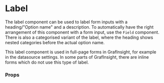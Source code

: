 
<Meta title="MDX|Label" component={Label} />

# Label

The label component can be used to label form inputs with a heading/"Option name" and a description. To automatically have the right arrangement of this component with a form input, use the `Field` component. There is also a categorised variant of the label, where the heading shows nested categories before the actual option name.

This label component is used in full-page forms in GrafInsight, for example in the datasource settings. In some parts of GrafInsight, there are inline forms which do not use this type of label.

### Props

<Props of={Label} />

